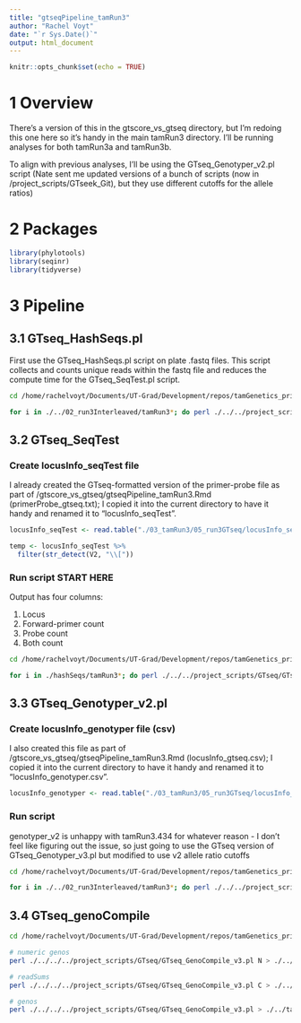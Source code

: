 ```yaml
---
title: "gtseqPipeline_tamRun3"
author: "Rachel Voyt"
date: "`r Sys.Date()`"
output: html_document
---
```


```r
knitr::opts_chunk$set(echo = TRUE)
```

# 1 Overview

There's a version of this in the gtscore_vs_gtseq directory, but I'm redoing this one here so it's handy in the main tamRun3 directory. I'll be running analyses for both tamRun3a and tamRun3b.

To align with previous analyses, I'll be using the GTseq_Genotyper_v2.pl script (Nate sent me updated versions of a bunch of scripts (now in /project_scripts/GTseek_Git), but they use different cutoffs for the allele ratios)

# 2 Packages

```r
library(phylotools)
library(seqinr)
library(tidyverse)
```

# 3 Pipeline

## 3.1 GTseq_HashSeqs.pl

First use the GTseq_HashSeqs.pl script on plate .fastq files. This script collects and counts unique reads within the fastq file and reduces the compute time for the GTseq_SeqTest.pl script.

```bash
cd /home/rachelvoyt/Documents/UT-Grad/Development/repos/tamGenetics_primatesPeru/03_tamRun3/05_run3GTseq

for i in ./../02_run3Interleaved/tamRun3*; do perl ./../../project_scripts/GTseq/GTseq_HashSeqs.pl $i > ./hashSeqs/$(basename "${i/.fastq/.hash}"); done
```

## 3.2 GTseq_SeqTest

### Create locusInfo_seqTest file

I already created the GTseq-formatted version of the primer-probe file as part of /gtscore_vs_gtseq/gtseqPipeline_tamRun3.Rmd (primerProbe_gtseq.txt); I copied it into the current directory to have it handy and renamed it to "locusInfo_seqTest".

```r
locusInfo_seqTest <- read.table("./03_tamRun3/05_run3GTseq/locusInfo_seqTest.txt", sep = "\t", header = F)

temp <- locusInfo_seqTest %>%
  filter(str_detect(V2, "\\["))
```

### Run script **START HERE**

Output has four columns:
  
  1. Locus
  2. Forward-primer count
  3. Probe count
  4. Both count

```bash
cd /home/rachelvoyt/Documents/UT-Grad/Development/repos/tamGenetics_primatesPeru/03_tamRun3/05_run3GTseq

for i in ./hashSeqs/tamRun3*; do perl ./../../project_scripts/GTseq/GTseq_SeqTest.pl locusInfo_seqTest.txt $i > ./seqTest/$(basename "${i/.hash/.seqtest.csv}"); done
```

## 3.3 GTseq_Genotyper_v2.pl

### Create locusInfo_genotyper file (csv)

I also created this file as part of /gtscore_vs_gtseq/gtseqPipeline_tamRun3.Rmd (locusInfo_gtseq.csv); I copied it into the current directory to have it handy and renamed it to "locusInfo_genotyper.csv".

```r
locusInfo_genotyper <- read.table("./03_tamRun3/05_run3GTseq/locusInfo_genotyper.csv", sep = ",", header = F)
```

### Run script

genotyper_v2 is unhappy with tamRun3.434 for whatever reason - I don't feel like figuring out the issue, so just going to use the GTseq version of GTseq_Genotyper_v3.pl but modified to use v2 allele ratio cutoffs

```bash
cd /home/rachelvoyt/Documents/UT-Grad/Development/repos/tamGenetics_primatesPeru/03_tamRun3/05_run3GTseq

for i in ./../02_run3Interleaved/tamRun3*; do perl ./../../project_scripts/GTseq/GTseq_Genotyper_v3_rvModified.pl locusInfo_genotyper.csv $i > ./genos/$(basename "${i/.fastq/.genos}"); done
```

## 3.4 GTseq_genoCompile

```bash
cd /home/rachelvoyt/Documents/UT-Grad/Development/repos/tamGenetics_primatesPeru/03_tamRun3/05_run3GTseq/genos

# numeric genos
perl ./../../../project_scripts/GTseq/GTseq_GenoCompile_v3.pl N > ./../tamRun3ab_numericGenos.csv

# readSums
perl ./../../../project_scripts/GTseq/GTseq_GenoCompile_v3.pl C > ./../tamRun3ab_readSums.csv

# genos
perl ./../../../project_scripts/GTseq/GTseq_GenoCompile_v3.pl > ./../tamRun3ab_compiledGenos.csv
```


